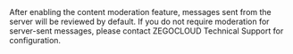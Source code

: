 <Note title="Note">
After enabling the content moderation feature, messages sent from the server will be reviewed by default. If you do not require moderation for server-sent messages, please contact ZEGOCLOUD Technical Support for configuration.
</Note>